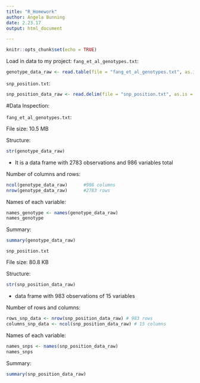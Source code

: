 ```yaml
---
title: "R_Homework"
author: Angela Bunning
date: 2.23.17
output: html_document

---
```


```r
knitr::opts_chunk$set(echo = TRUE)
```

Load in data to my project: 
`fang_et_al_genotypes.txt`:
```r
genotype_data_raw <- read.table(file = "fang_et_al_genotypes.txt", as.is = TRUE)
```

`snp_position.txt`:
```r
snp_position_data_raw <- read.delim(file = "snp_position.txt", as.is = TRUE)
```

#Data Inspection:

`fang_et_al_genotypes.txt`:  

File size: 10.5 MB

Structure:
```r
str(genotype_data_raw)
```

* It is a data frame with 2783 observations and 986 variables total


Number of columns and rows:
```r
ncol(genotype_data_raw)      #986 columns
nrow(genotype_data_raw)      #2783 rows
```

Names of each variable:
```r
names_genotype <- names(genotype_data_raw)
names_genotype
```

Summary:
```r
summary(genotype_data_raw)
```

`snp_position.txt`

File size: 80.8 KB

Structure: 
```r
str(snp_position_data_raw)
```

* data frame with 983 observations of 15 variables 

Number of rows and columns: 
```r
rows_snp_data <- nrow(snp_position_data_raw) # 983 rows
columns_snp_data <- ncol(snp_position_data_raw) # 15 columns 
```

Names of each variable:
```r
names_snps <- names(snp_position_data_raw)
names_snps
```

Summary:
```r
summary(snp_position_data_raw)
```





